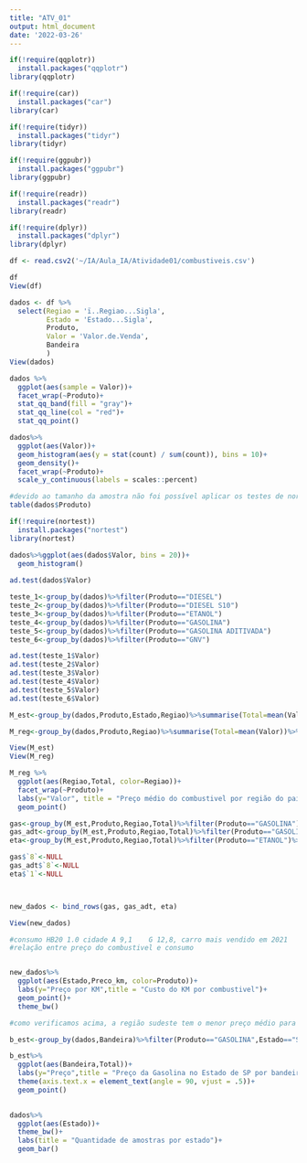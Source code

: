 ---
title: "ATV_01"
output: html_document
date: '2022-03-26'
---

```{r}
if(!require(qqplotr))
  install.packages("qqplotr")
library(qqplotr)

if(!require(car))
  install.packages("car")
library(car)

if(!require(tidyr))
  install.packages("tidyr")
library(tidyr)

if(!require(ggpubr))
  install.packages("ggpubr")
library(ggpubr)

if(!require(readr))
  install.packages("readr")
library(readr)

if(!require(dplyr))
  install.packages("dplyr")
library(dplyr)
```
```{r}

df <- read.csv2('~/IA/Aula_IA/Atividade01/combustiveis.csv')
```
```{r}
df
View(df)
```
```{r}
dados <- df %>% 
  select(Regiao = 'ï..Regiao...Sigla',
         Estado = 'Estado...Sigla',
         Produto,
         Valor = 'Valor.de.Venda',
         Bandeira
         )
View(dados)
```


```{r}

dados %>%
  ggplot(aes(sample = Valor))+
  facet_wrap(~Produto)+
  stat_qq_band(fill = "gray")+
  stat_qq_line(col = "red")+
  stat_qq_point()

```
```{r}
dados%>%
  ggplot(aes(Valor))+
  geom_histogram(aes(y = stat(count) / sum(count)), bins = 10)+
  geom_density()+
  facet_wrap(~Produto)+
  scale_y_continuous(labels = scales::percent)
```
```{r}
#devido ao tamanho da amostra não foi possível aplicar os testes de normalidade, por esse motivo não foram usados Shapiro e Kolmogorov, somente os gráficos. Também foi utilizado o Anderson-Darling normality test
table(dados$Produto)
```
```{r}
if(!require(nortest))
  install.packages("nortest") 
library(nortest)

dados%>%ggplot(aes(dados$Valor, bins = 20))+
  geom_histogram()
  
ad.test(dados$Valor)

teste_1<-group_by(dados)%>%filter(Produto=="DIESEL")
teste_2<-group_by(dados)%>%filter(Produto=="DIESEL S10")
teste_3<-group_by(dados)%>%filter(Produto=="ETANOL")
teste_4<-group_by(dados)%>%filter(Produto=="GASOLINA")
teste_5<-group_by(dados)%>%filter(Produto=="GASOLINA ADITIVADA")
teste_6<-group_by(dados)%>%filter(Produto=="GNV")

ad.test(teste_1$Valor)                      
ad.test(teste_2$Valor)
ad.test(teste_3$Valor)
ad.test(teste_4$Valor)
ad.test(teste_5$Valor)
ad.test(teste_6$Valor)
```
```{r}
M_est<-group_by(dados,Produto,Estado,Regiao)%>%summarise(Total=mean(Valor))%>%arrange(Produto,Total)%>%ungroup()

M_reg<-group_by(dados,Produto,Regiao)%>%summarise(Total=mean(Valor))%>%arrange(Produto,Total)%>%ungroup()

View(M_est)
View(M_reg)
```


```{r}

M_reg %>%
  ggplot(aes(Regiao,Total, color=Regiao))+
  facet_wrap(~Produto)+
  labs(y="Valor", title = "Preço médio do combustivel por região do país")+
  geom_point()
```
```{r}
gas<-group_by(M_est,Produto,Regiao,Total)%>%filter(Produto=="GASOLINA")%>%mutate(Preco_km=Total/12,8)%>%ungroup()
gas_adt<-group_by(M_est,Produto,Regiao,Total)%>%filter(Produto=="GASOLINA ADITIVADA")%>%mutate(Preco_km=Total/12,8)%>%ungroup()
eta<-group_by(M_est,Produto,Regiao,Total)%>%filter(Produto=="ETANOL")%>%mutate(Preco_km=Total/9,1)%>%ungroup()

gas$`8`<-NULL
gas_adt$`8`<-NULL
eta$`1`<-NULL



new_dados <- bind_rows(gas, gas_adt, eta)

View(new_dados)

#consumo HB20 1.0 cidade A 9,1    G 12,8, carro mais vendido em 2021
#relação entre preço do combustivel e consumo


new_dados%>%
  ggplot(aes(Estado,Preco_km, color=Produto))+
  labs(y="Preço por KM",title = "Custo do KM por combustivel")+
  geom_point()+
  theme_bw()
```
```{r}
#como verificamos acima, a região sudeste tem o menor preço médio para Etanol, Gasolina e Gasolina Adtivada. Levando em consideração o consumo de um carro popular, foi possível verificar que em SP o mais aconselhavel é abastecer com gasolina, desta forma analisamos o preço médio praticado por cada bandeira dentro do estado

b_est<-group_by(dados,Bandeira)%>%filter(Produto=="GASOLINA",Estado=="SP")%>%summarise(Total=mean(Valor))%>%arrange(Total)%>%ungroup()

b_est%>%
  ggplot(aes(Bandeira,Total))+
  labs(y="Preço",title = "Preço da Gasolina no Estado de SP por bandeira")+
  theme(axis.text.x = element_text(angle = 90, vjust = .5))+
  geom_point()
  

```
```{r}
dados%>%
  ggplot(aes(Estado))+
  theme_bw()+
  labs(title = "Quantidade de amostras por estado")+
  geom_bar()
```


